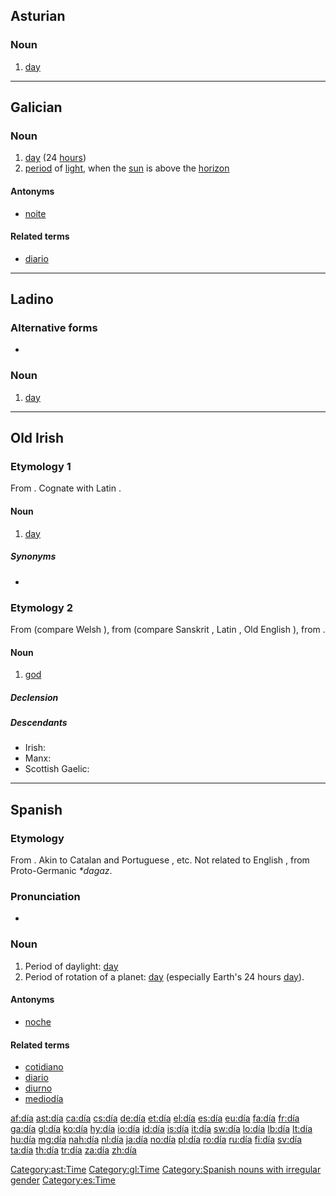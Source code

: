 {{DEFAULTSORT:dia}}
{{also|Appendix:Variations of "dia"}}
==Asturian==

===Noun===
{{ast-noun|m|díes}}

# [[day]]

[[Category:ast:Time]]

----

==Galician==

===Noun===
{{gl-noun|m}}

# [[day]] (24 [[hour]]s)
# [[period]] of [[light]], when the [[sun]] is above the [[horizon]]

====Antonyms====
* {{sense|period of light}} [[noite]]

====Related terms====
* [[diario]]

[[Category:gl:Time]]

----

==Ladino==

===Alternative forms===
* {{l|lad|diya|sc=Latn}}

===Noun===
{{lad-noun|l|g=m}}

# [[day]]

----

==Old Irish==

===Etymology 1===
From {{proto|Celtic|dīyo-|lang=sga|sort=dia}}. Cognate with Latin {{term|dies|diēs|lang=la}}.

====Noun====
{{head|sga|noun|sort=dia|dative singular|díu}}<!--gender is probably masculine but as it's only used in fixed expressions it isn't possible to say for sure-->

# [[day]]

=====Synonyms=====
* {{l|sga|lá}}

===Etymology 2===
From {{proto|Celtic|dēwos|lang=sga|sort=dia}} (compare Welsh {{term|duw|lang=cy}}), from {{proto|Indo-European|deywós|lang=sga|sort=dia}} (compare Sanskrit {{term|देव|tr=devá|lang=sa}}, Latin {{term|deus|lang=la}}, Old English {{term|Tiw|Tīw|Germanic god of heroic glory|lang=ang}}), from {{proto|Indo-European|dey-|to shine|lang=sga|sort=dia}}.

====Noun====
{{head|sga|noun|sort=dia|g=m|genitive|dé}}

# [[god]]

=====Declension=====
{{sga-decl-o-masc|gs=dé|ap=deu|dp=déib}}

=====Descendants=====
* Irish: {{l|ga|dia}}
* Manx: {{l|gv|jee}}
* Scottish Gaelic: {{l|gd|dia}}

----

==Spanish==

===Etymology===
From {{etyl|la|es}} {{term|dies|diēs|day|lang=la}}. Akin to Catalan and Portuguese {{term|dia|lang=pt}}, etc.  Not related to English {{term|day|lang=en}}, from Proto-Germanic ''*dagaz''.

===Pronunciation===
* {{rhymes|ia|lang=es}}

===Noun===
{{es-noun|m}}

# Period of daylight: [[day]]
# Period of rotation of a planet: [[day]] (especially Earth's 24 hours [[day]]).

====Antonyms====
* [[noche]] {{f}}

====Related terms====
* [[cotidiano]]
* [[diario]]
* [[diurno]]
* [[mediodía]] {{m}}

[[Category:Spanish nouns with irregular gender]]
[[Category:es:Time]]

[[af:día]]
[[ast:día]]
[[ca:día]]
[[cs:día]]
[[de:día]]
[[et:día]]
[[el:día]]
[[es:día]]
[[eu:día]]
[[fa:día]]
[[fr:día]]
[[ga:día]]
[[gl:día]]
[[ko:día]]
[[hy:día]]
[[io:día]]
[[id:día]]
[[is:día]]
[[it:día]]
[[sw:día]]
[[lo:día]]
[[lb:día]]
[[lt:día]]
[[hu:día]]
[[mg:día]]
[[nah:día]]
[[nl:día]]
[[ja:día]]
[[no:día]]
[[pl:día]]
[[ro:día]]
[[ru:día]]
[[fi:día]]
[[sv:día]]
[[ta:día]]
[[th:día]]
[[tr:día]]
[[za:día]]
[[zh:día]]